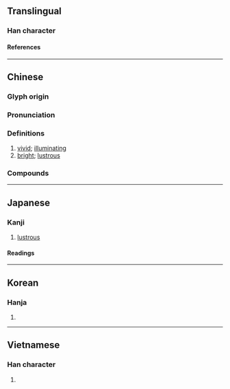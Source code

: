 {{also|灿}}
{{character info/new}}
==Translingual==

===Han character===
{{Han char|rn=86|rad=火|as=13|sn=17|four=97894|canj=FYED|ids=⿰火粲}}

====References====
{{Han ref|kx=0684.300|dkj=19468|dj=1097.070|hdz=32240.150|uh=71E6}}

----

==Chinese==
{{zh-forms|s=灿}}

===Glyph origin===
{{Han etym}}

===Pronunciation===
{{zh-pron
|m=càn
|m-s=
|c=caan3
|c-t=
|g=
|h=pfs=
|j=
|mb=chūing
|md=
|mn=chhàn
|mn-t=cang3
|w=
|x=
|mc=y
|oc=y
|cat=a
}}

===Definitions===
{{zh-hanzi}}

# [[vivid]]; [[illuminating]]
# [[bright]]; [[lustrous]]

===Compounds===
{{zh-der|光燦|光輝燦爛|燈光燦爛|燦然|燦然一新|燦燦|燦爛|燦爛奪目|翠燦|金燦燦|黃燦燦}}

----

==Japanese==

===Kanji===
{{ja-kanji|grade=|rs=火13}}

# [[lustrous]]

====Readings====
{{ja-readings
|goon=さん
|kanon=さん
|kun=あき-らか, きらめ-く, きら-めく
}}

----

==Korean==

===Hanja===
{{ko-hanja|찬}}

# {{rfdef|ko|sort=火13}}

----

==Vietnamese==

===Han character===
{{vi-readings|rs=火13|reading=xán}}

# {{rfdef|vi|sort=火13}}